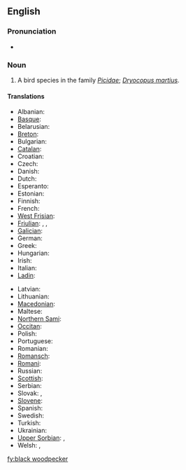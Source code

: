 {{wikipedia}}
==English==

===Pronunciation===
* {{IPA|/'blæk'wudpɛkəɻ/}}

===Noun===
{{en-noun|sg=[[black]] [[woodpecker]]}}

# {{birds}} A bird species in the family ''[[Picidae]]''; ''[[Dryocopus martius]]''.

====Translations====
{{trans-top|Dryocopus martius}}
* Albanian: {{t|sq|qukapiku i zi}}
* [[Basque]]: {{t|eu|okil beltz}}
* Belarusian: {{t|be|жауна|sc=Cyrl}}
* [[Breton]]: {{t|br|speg du}}
* Bulgarian: {{t|bg|черен кълвач|tr=čeren k"lvač|sc=Cyrl}}
* [[Catalan]]: {{t|ca|picot negre}}
* Croatian: {{t|hr|crna žuna}}
* Czech: {{t|cs|datel}}
* Danish: {{t|da|sortspætte|g=c}}
* Dutch: {{t|nl|zwarte specht|g=m}}
* Esperanto: {{t|eo|nigra pego}}
* Estonian: {{t|et|musträhn}}
* Finnish: {{t|fi|palokärki}}
* French: {{t|fr|pic noir}}
* [[West Frisian]]: {{t|fy|swarte spjocht}}
* [[Friulian]]: {{t|fur|pic neri}}, {{t|fur|pic}}, {{t|fur|picot}}
* [[Galician]]: {{t|gl|peto}}
* German: {{t|de|Schwarzspecht}}
* Greek: {{t|el|μαυροτσικλιτάρα|sc=Grek}}
* Hungarian: {{t|hu|fekete harkály}}
* Irish: {{t|ie|cnagaire dubh}}
* Italian: {{t|it|picchio nero|m}}
* [[Ladin]]: {{t|lld|becalen fosch}}
{{trans-mid}}
* Latvian: {{t|lv|melnā dzilna}}
* Lithuanian: {{t|lt|juodoji meleta}}
* [[Macedonian]]: {{t|mk|црн клукаjдрвец|sc=Cyrl|tr=crn klukajdrvec}}
* Maltese: {{t|mt|bulebbiet aħdar}}
* [[Northern Sami]]: {{t|se|ruovddagas}}
* [[Occitan]]: {{t|oc|pic negre}}
* Polish: {{t|pl|dzięcioł czarny}}
* Portuguese: {{t|pt|peto preto}}
* Romanian: {{t|ro|ciocănitoare neagră}}
* [[Romansch]]: {{t|rm|pitgalain nair}}
* [[Romani]]: {{t|rom|kalo-chuplitari|m}} {{t|rom|kali-chiplitarka|f}}
* Russian: {{t|ru|желна|tr=želna|sc=Cyrl}}
* [[Scottish]]: {{t|sco|cnag dhubh}}
* Serbian: {{t|sr|црна жуна|tr=[[crna žuna]]|sc=Cyrl}}
* Slovak: {{t|sk|ďateľ čierny}}, {{t|sk|tesár čierny}}
* [[Slovene]]: {{t|sl|črna žolna}}
* Spanish: {{t|es|pito negro|g=m}}
* Swedish: {{t|sv|spillkråka|g=c}}
* Turkish: {{t|tr|kara ağaçkakan}}
* Ukrainian: {{t|uk|жовна|tr=žovna|sc=Cyrl}}
* [[Upper Sorbian]]: {{t|hsb|čorny dypornak}}, {{t|hsb|čorny dypak}}
* Welsh: {{t|cy|cnocell ddu}}, {{t|cy|coblyn du}}
{{trans-bottom}}

[[fy:black woodpecker]]